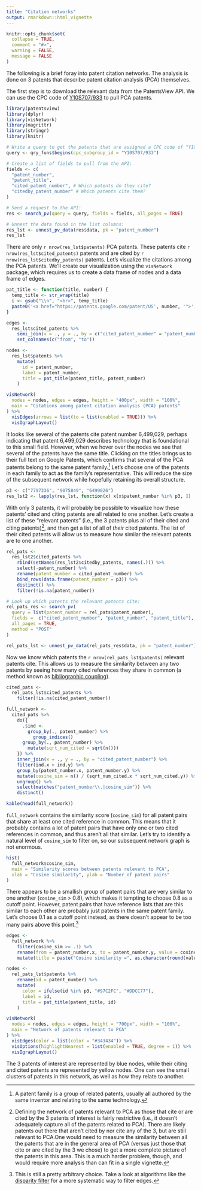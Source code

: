```yaml
---
title: "Citation networks"
output: rmarkdown::html_vignette
---
```


```r
knitr::opts_chunk$set(
  collapse = TRUE, 
  comment = "#>", 
  warning = FALSE,
  message = FALSE
)
```

The following is a brief foray into patent citation networks. The analysis is done on 3 patents that describe patent citation analysis (PCA) themselves. 

The first step is to download the relevant data from the PatentsView API. We can use the CPC code of  [Y10S707/933](https://worldwide.espacenet.com/classification#!/CPC=Y10S707/933) to pull PCA patents. 

```r
library(patentsview)
library(dplyr)
library(visNetwork)
library(magrittr)
library(stringr)
library(knitr)

# Write a query to get the patents that are assigned a CPC code of "Y10S707/933": 
query <- qry_funs$begins(cpc_subgroup_id = "Y10S707/933")

# Create a list of fields to pull from the API:
fields <- c(
  "patent_number", 
  "patent_title",
  "cited_patent_number", # Which patents do they cite?
  "citedby_patent_number" # Which patents cite them?
)

# Send a request to the API:
res <- search_pv(query = query, fields = fields, all_pages = TRUE)

# Unnest the data found in the list columns:
res_lst <- unnest_pv_data(res$data, pk = "patent_number")
res_lst
```

There are only `r nrow(res_lst$patents)` PCA patents. These patents cite `r nrow(res_lst$cited_patents)` patents and are cited by `r nrow(res_lst$citedby_patents)` patents. Let's visualize the citations among the PCA patents. We'll create our visualization using the `visNetwork` package, which requires us to create a data frame of nodes and a data frame of edges.

```r
pat_title <- function(title, number) {
  temp_title <- str_wrap(title)
  i <- gsub("\\n", "<br>", temp_title)
  paste0('<a href="https://patents.google.com/patent/US', number, '">', i, '</a>')
}

edges <-
  res_lst$cited_patents %>%
    semi_join(x = ., y = ., by = c("cited_patent_number" = "patent_number")) %>%
    set_colnames(c("from", "to"))

nodes <-
  res_lst$patents %>%
    mutate(
      id = patent_number,
      label = patent_number,
      title = pat_title(patent_title, patent_number)
    )

visNetwork(
  nodes = nodes, edges = edges, height = "400px", width = "100%",
  main = "Citations among patent citation analysis (PCA) patents"
) %>%
  visEdges(arrows = list(to = list(enabled = TRUE))) %>%
  visIgraphLayout()
```

It looks like several of the patents cite patent number 6,499,029, perhaps indicating that patent 6,499,029 describes technology that is foundational to this small field. However, when we hover over the nodes we see that several of the patents have the same title. Clicking on the titles brings us to their full text on Google Patents, which confirms that several of the PCA patents belong to the same patent family.[^1]  Let's choose one of the patents in each family to act as the family's representative. This will reduce the size of the subsequent network while hopefully retaining its overall structure.

```r
p3 <- c("7797336", "9075849", "6499026")
res_lst2 <- lapply(res_lst, function(x) x[x$patent_number %in% p3, ])
```

With only 3 patents, it will probably be possible to visualize how these patents' cited and citing patents are all related to one another. Let's create a list of these "relevant patents" (i.e., the 3 patents plus all of their cited and citing patents)[^2], and then get a list of all of _their_ cited patents. The list of their cited patents will allow us to measure how similar the relevant patents are to one another. 

```r
rel_pats <-
  res_lst2$cited_patents %>%
    rbind(setNames(res_lst2$citedby_patents, names(.))) %>% 
    select(-patent_number) %>%
    rename(patent_number = cited_patent_number) %>%
    bind_rows(data.frame(patent_number = p3)) %>% 
    distinct() %>%
    filter(!is.na(patent_number))

# Look up which patents the relevant patents cite:
rel_pats_res <- search_pv(
  query = list(patent_number = rel_pats$patent_number),
  fields =  c("cited_patent_number", "patent_number", "patent_title"), 
  all_pages = TRUE,
  method = "POST"
)

rel_pats_lst <- unnest_pv_data(rel_pats_res$data, pk = "patent_number")
```

Now we know which patents the `r nrow(rel_pats_lst$patents)` relevant patents cite. This allows us to measure the similarity between any two patents by seeing how many cited references they share in common (a method known as [bibliographic coupling](https://en.wikipedia.org/wiki/Bibliographic_coupling)).

```r
cited_pats <-
  rel_pats_lst$cited_patents %>%
    filter(!is.na(cited_patent_number))

full_network <- 
  cited_pats %>%
    do({
      .$ind <- 
        group_by(., patent_number) %>% 
          group_indices()
      group_by(., patent_number) %>%  
        mutate(sqrt_num_cited = sqrt(n()))
    }) %>%
    inner_join(x = ., y = ., by = "cited_patent_number") %>%
    filter(ind.x > ind.y) %>%
    group_by(patent_number.x, patent_number.y) %>% 
    mutate(cosine_sim = n() / (sqrt_num_cited.x * sqrt_num_cited.y)) %>% 
    ungroup() %>%
    select(matches("patent_number\\.|cosine_sim")) %>%
    distinct()

kable(head(full_network))
```

`full_network` contains the similarity score (`cosine_sim`) for all patent pairs that share at least one cited reference in common. This means that it probably contains a lot of patent pairs that have only one or two cited references in common, and thus aren't all that similar. Let's try to identify a natural level of `cosine_sim` to filter on, so our subsequent network graph is not enormous.

```r
hist(
  full_network$cosine_sim, 
  main = "Similarity scores between patents relevant to PCA",
  xlab = "Cosine similarity", ylab = "Number of patent pairs"
)
```

There appears to be a smallish group of patent pairs that are very similar to one another (`cosine_sim` > 0.8), which makes it tempting to choose 0.8 as a cutoff point. However, patent pairs that have reference lists that are this similar to each other are probably just patents in the same patent family. Let's choose 0.1 as a cutoff point instead, as there doesn't appear to be too many pairs above this point.[^3] 

```r
edges <- 
  full_network %>%
    filter(cosine_sim >= .1) %>% 
    rename(from = patent_number.x, to = patent_number.y, value = cosine_sim) %>%
    mutate(title = paste("Cosine similarity =", as.character(round(value, 3))))

nodes <-
  rel_pats_lst$patents %>%
    rename(id = patent_number) %>%
    mutate(
      color = ifelse(id %in% p3, "#97C2FC", "#DDCC77"),
      label = id,
      title = pat_title(patent_title, id)
    )

visNetwork(
  nodes = nodes, edges = edges, height = "700px", width = "100%",
  main = "Network of patents relevant to PCA"
) %>%
  visEdges(color = list(color = "#343434")) %>%
  visOptions(highlightNearest = list(enabled = TRUE, degree = 1)) %>%
  visIgraphLayout()
```

The 3 patents of interest are represented by blue nodes, while their citing and cited patents are represented by yellow nodes. One can see the small clusters of patents in this network, as well as how they relate to another. 

[^1]: A patent family is a group of related patents, usually all authored by the same inventor and relating to the same technology.
[^2]: Defining the network of patents relevant to PCA as those that cite or are cited by the 3 patents of interest is fairly restrictive (i.e., it doesn't adequately capture all of the patents related to PCA). There are likely patents out there that aren't cited by nor cite any of the 3, but are still relevant to PCA.One would need to measure the similarity between all the patents that are in the general area of PCA (versus just those that cite or are cited by the 3 we chose) to get a more complete picture of the patents in this area. This is a much harder problem, though, and would require more analysis than can fit in a single vignette.
[^3]: This is still a pretty arbitrary choice. Take a look at algorithms like the [disparity filter](http://www.pnas.org/content/106/16/6483.full.pdf) for a more systematic way to filter edges.
